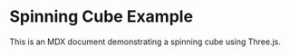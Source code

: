 <script src="https://cdn.jsdelivr.net/npm/three@0.132.2/build/three.min.js"></script>
<script src="https://js.desktop.vision/three/v3.0.1/bundle.min.js"></script>

# Spinning Cube Example

This is an MDX document demonstrating a spinning cube using Three.js.

<div id="scene-container" style="width: 400px; height: 400px"></div>
<div id="log-text" />
<video id="test-video" autoplay muted playsinline loop style="display: none">
    <source src="https://tekeye.uk/html/images/Joren_Falls_Izu_Jap.mp4"/>
</video>

<script>
    document.addEventListener("DOMContentLoaded", function() {
        // Initialize scene, camera, and renderer
        const scene = new THREE.Scene();
        const camera = new THREE.PerspectiveCamera(75, 400 / 400, 0.1, 1000);
        const renderer = new THREE.WebGLRenderer();
        renderer.setSize(400, 400);
        document.getElementById('scene-container').appendChild(renderer.domElement);

        // Create and add cube to the scene
        const cube = new THREE.Mesh(
            new THREE.BoxGeometry(),
            new THREE.MeshBasicMaterial({ color: 0x00ff00 })
        );
        scene.add(cube);
        camera.position.z = 5;

        // Desktop Vision API credentials and initialization
        const desktopVisionApiCredentials = {
            id: '6wlqRxEgp60JXkcGkLY2',
            key: 'bc7013db-c339-4141-92fb-f24486d47d35'
        };
        const dv = window.DesktopVision.loadSDK(THREE, null, null);
        window.dv = dv;

        // Desktop options configuration
        const desktopOptions = {
            scene, camera, 
            sceneContainer: document.getElementById('scene-container'),
            renderer,
            video: document.getElementById('test-video'),
            hideMoveIcon: false,
            hideResizeIcon: true,
            includeKeyboard: true,
            hideMultiMonitor: true
        };

        // ManagedComputer setup
        let desktop;
        document.getElementById('test-video').addEventListener('loadedmetadata', function() {
            desktop = new dv.ManagedComputer(desktopOptions, desktopVisionApiCredentials);
            scene.add(desktop);
            desktop.transparent = false;
            desktop.position.set(0, 0, 4);
            desktop.resetScreen();
            window.desktop = desktop;
            desktop.generateCode();
        });

        // Animation loop
        function animate() {
            requestAnimationFrame(animate);
            cube.rotation.x += 0.01;
            cube.rotation.y += 0.01;
            renderer.render(scene, camera);
        }

        animate(); // Start the animation loop
    });
</script>

